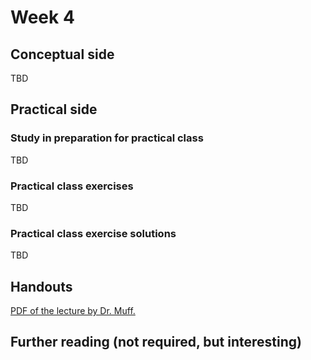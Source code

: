 # Week 4 {-}

## Conceptual side {-}

TBD

## Practical side {-}

### Study in preparation for practical class {-}

TBD

### Practical class exercises {-}

TBD

### Practical class exercise solutions {-}

TBD



## Handouts {-}

[PDF of the lecture by Dr. Muff.](https://github.com/opetchey/BIO144/raw/master/lectures/week4/Bio144_2017_week4.pdf)


## Further reading (not required, but interesting) {-}
